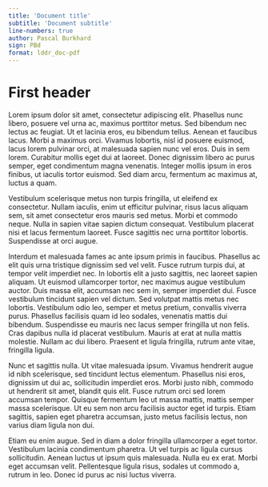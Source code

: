 ```yaml
---
title: 'Document title'
subtitle: 'Document subtitle'
line-numbers: true
author: Pascal Burkhard
sign: PBd
format: lddr_doc-pdf
---
```


# First header

Lorem ipsum dolor sit amet, consectetur adipiscing elit. Phasellus nunc libero, posuere vel urna ac, maximus porttitor metus. Sed bibendum nec lectus ac feugiat. Ut et lacinia eros, eu bibendum tellus. Aenean et faucibus lacus. Morbi a maximus orci. Vivamus lobortis, nisl id posuere euismod, lacus lorem pulvinar orci, at malesuada sapien nunc vel eros. Duis in sem lorem. Curabitur mollis eget dui at laoreet. Donec dignissim libero ac purus semper, eget condimentum magna venenatis. Integer mollis ipsum in eros finibus, ut iaculis tortor euismod. Sed diam arcu, fermentum ac maximus at, luctus a quam.

Vestibulum scelerisque metus non turpis fringilla, ut eleifend ex consectetur. Nullam iaculis, enim ut efficitur pulvinar, risus lacus aliquam sem, sit amet consectetur eros mauris sed metus. Morbi et commodo neque. Nulla in sapien vitae sapien dictum consequat. Vestibulum placerat nisi et lacus fermentum laoreet. Fusce sagittis nec urna porttitor lobortis. Suspendisse at orci augue.

Interdum et malesuada fames ac ante ipsum primis in faucibus. Phasellus ac elit quis urna tristique dignissim sed vel velit. Fusce rutrum turpis dui, at tempor velit imperdiet nec. In lobortis elit a justo sagittis, nec laoreet sapien aliquam. Ut euismod ullamcorper tortor, nec maximus augue vestibulum auctor. Duis massa elit, accumsan nec sem in, semper imperdiet dui. Fusce vestibulum tincidunt sapien vel dictum. Sed volutpat mattis metus nec lobortis. Vestibulum odio leo, semper et metus pretium, convallis viverra purus. Phasellus facilisis quam id leo sodales, venenatis mattis dui bibendum. Suspendisse eu mauris nec lacus semper fringilla ut non felis. Cras dapibus nulla id placerat vestibulum. Mauris at erat at nulla mattis molestie. Nullam ac dui libero. Praesent et ligula fringilla, rutrum ante vitae, fringilla ligula.

Nunc et sagittis nulla. Ut vitae malesuada ipsum. Vivamus hendrerit augue id nibh scelerisque, sed tincidunt lectus elementum. Phasellus nisi eros, dignissim ut dui ac, sollicitudin imperdiet eros. Morbi justo nibh, commodo ut hendrerit sit amet, blandit quis elit. Fusce rutrum orci sed lorem accumsan tempor. Quisque fermentum leo ut massa mattis, mattis semper massa scelerisque. Ut eu sem non arcu facilisis auctor eget id turpis. Etiam sagittis, sapien eget pharetra accumsan, justo metus facilisis lectus, non varius diam ligula non dui.

Etiam eu enim augue. Sed in diam a dolor fringilla ullamcorper a eget tortor. Vestibulum lacinia condimentum pharetra. Ut vel turpis ac ligula cursus sollicitudin. Aenean luctus ut ipsum quis malesuada. Nulla eu ex erat. Morbi eget accumsan velit. Pellentesque ligula risus, sodales ut commodo a, rutrum in leo. Donec id purus ac nisi luctus viverra.